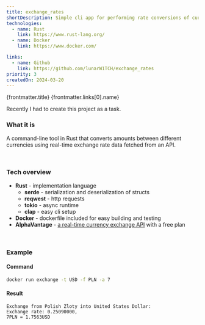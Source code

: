 ```yaml
---
title: exchange_rates
shortDescription: Simple cli app for performing rate conversions of currencies.
technologies:
  - name: Rust
    link: https://www.rust-lang.org/
  - name: Docker
    link: https://www.docker.com/

links:
  - name: Github
    link: https://github.com/lunarW1TCH/exchange_rates
priority: 3
createdOn: 2024-03-20
---
```




<ProjectHeader>
  <slot slot='headerTitle'>{frontmatter.title}</slot>
  <slot slot='linkContent'>
    <Link href={frontmatter.links[0].link}>
      <Github />
      {frontmatter.links[0].name}
    </Link>
  </slot>
</ProjectHeader>

<ProjectDateHeader
  createdOn={frontmatter.createdOn}
  updatedOn={frontmatter.updatedOn}
/>

Recently I had to create this project as a task.

### What it is

A command-line tool in Rust that converts amounts between different currencies using
real-time exchange rate data fetched from an API.

<br />

### Tech overview

- **Rust** - implementation language
  - **serde** - serialization and deserialization of structs
  - **reqwest** - http requests
  - **tokio** - async runtime
  - **clap** - easy cli setup
- **Docker** - dockerfile included for easy building and testing
- **AlphaVantage** - [a real-time currency exchange API](https://www.alphavantage.co/) with a free plan

<br />

### Example

#### Command

```sh
docker run exchange -t USD -f PLN -a 7
```

#### Result

```
Exchange from Polish Zloty into United States Dollar:
Exchange rate: 0.25090000,
7PLN = 1.7563USD
```
